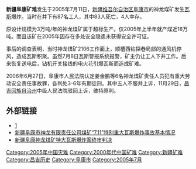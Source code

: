 '''新疆阜康矿难'''发生于2005年7月11日，[[新疆维吾尔自治区|新疆维吾尔自治区]][[阜康市|阜康市]]的神龙煤矿发生[[瓦斯|瓦斯]]爆炸。当时在井下有87名工人，其中83人死亡，4人幸存。

原设计规模为3万吨/年的神龙煤矿属于超标生产。仅2005年上半年就产煤近18万吨。而且该矿在2005年因存在多处安全隐患未获得安全许可证。

事后的调查表明，当时神龙煤矿2106工作面上，顺槽西钻探巷局部的通风机停风，造成瓦斯积聚。虽然7月8日瓦斯警报系统报警，矿主仍让工人下井工作。后来恢复送电后，钻机开关接线的电火花引爆瓦斯而造成矿难。

2006年6月27日，阜康市人民法院认定姜金鹏等6名神龙煤矿责任人员犯有重大劳动安全责任事故罪，各判处3-6年有期徒刑。其中五人不服并上诉，11月29日，[[昌吉回族自治州|昌吉回族自治州]]中级人民法院驳回上诉，维持原判。

==外部链接==
*[http://news.sina.com.cn/z/xjkuangnan/index.shtml] {{Wayback|url=http://news.sina.com.cn/z/xjkuangnan/index.shtml |date=20160304130135 }}
*[http://www.china.com.cn/chinese/news/1071369.htm 新疆阜康市神龙有限责任公司煤矿“7.11”特别重大瓦斯爆炸事故基本情况] {{Wayback|url=http://www.china.com.cn/chinese/news/1071369.htm |date=20160305025717 }}
*[http://news.xinhuanet.com/legal/2006-11/29/content_5407717.htm 新疆阜康神龙煤矿特大瓦斯爆炸案终审判决] 

[[Category:2005年中国灾难|Category:2005年中国灾难]]
[[Category:2000年代中国矿难|Category:2000年代中国矿难]]
[[Category:新疆矿难|Category:新疆矿难]]
[[Category:昌吉历史|Category:昌吉历史]]
[[Category:阜康市|Category:阜康市]]
[[Category:2005年7月|Category:2005年7月]]